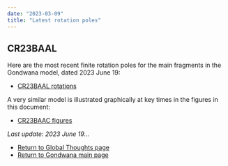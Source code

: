 ```yaml
---
date: "2023-03-09"
title: "Latest rotation poles"
---
```


## CR23BAAL

Here are the most recent finite rotation poles for the main fragments in the Gondwana model, dated 2023 June 19:

* [CR23BAAL rotations](http://www.reeves.nl/upload/CR23BAAL.pdf)

A very similar model is illustrated graphically at key times in the figures in this document:
* [CR23BAAC figures](http://www.reeves.nl/upload/CR23BAAC-figures.pdf)

*Last update: 2023 June 19...*

* [Return to Global Thoughts page](../other-material)
* [Return to Gondwana main page](../../gondwana)
